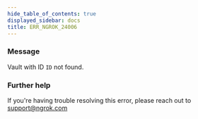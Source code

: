 ```yaml
---
hide_table_of_contents: true
displayed_sidebar: docs
title: ERR_NGROK_24006
---
```


### Message

Vault with ID `ID` not found.

<ErrorDetails />

### Further help

If you're having trouble resolving this error, please reach out to [support@ngrok.com](mailto:support@ngrok.com?subject=Help%20with%20ERR_NGROK_24006)
